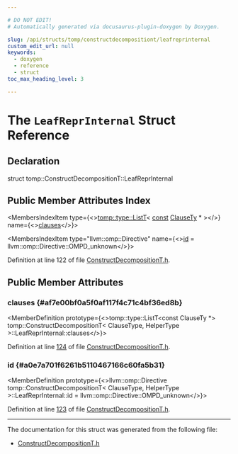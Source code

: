 ```yaml
---

# DO NOT EDIT!
# Automatically generated via docusaurus-plugin-doxygen by Doxygen.

slug: /api/structs/tomp/constructdecompositiont/leafreprinternal
custom_edit_url: null
keywords:
  - doxygen
  - reference
  - struct
toc_max_heading_level: 3

---
```





# The `LeafReprInternal` Struct Reference

<DoxygenPage pluginConfig={pluginConfig}>



## Declaration

<CodeBlock>struct tomp::ConstructDecompositionT::LeafReprInternal</CodeBlock>

## Public Member Attributes Index

<MembersIndex>

<MembersIndexItem
  type={<><a href="/docs/api/namespaces/tomp/type/#aa0ac39f4f7f270bb936194fa7a951fd1">tomp::type::ListT</a>&lt; <a href="/docs/api/files/lib/lib/target/lib/target/aarch64/aarch64promoteconstant-cpp/#a90f8350fecae261c25be85d38b451bff">const</a> <a href="/docs/api/structs/tomp/constructdecompositiont/#a7ec5d727743448a998c6c8e6a337ee9a">ClauseTy</a> &#42; &gt;</>}
  name={<><a href="#af7e00bf0a5f0af117f4c71c4bf36ed8b">clauses</a></>}>
</MembersIndexItem>

<MembersIndexItem
  type="llvm::omp::Directive"
  name={<><a href="#a0e7a701f6261b5110467166c60fa5b31">id</a> = llvm::omp::Directive::OMPD&#95;unknown</>}>
</MembersIndexItem>

</MembersIndex>


Definition at line 122 of file <a href="/docs/api/files/include/include/llvm/include/llvm/frontend/include/llvm/frontend/openmp/constructdecompositiont-h">ConstructDecompositionT.h</a>.

<SectionDefinition>

## Public Member Attributes

### clauses {#af7e00bf0a5f0af117f4c71c4bf36ed8b}

<MemberDefinition
  prototype={<>tomp::type::ListT&lt;const ClauseTy &#42;&gt; tomp::ConstructDecompositionT&lt; ClauseType, HelperType &gt;::LeafReprInternal::clauses</>}>

Definition at line <a href="/docs/api/files/include/include/llvm/include/llvm/frontend/include/llvm/frontend/openmp/constructdecompositiont-h/#l00124">124</a> of file <a href="/docs/api/files/include/include/llvm/include/llvm/frontend/include/llvm/frontend/openmp/constructdecompositiont-h">ConstructDecompositionT.h</a>.
</MemberDefinition>

### id {#a0e7a701f6261b5110467166c60fa5b31}

<MemberDefinition
  prototype={<>llvm::omp::Directive tomp::ConstructDecompositionT&lt; ClauseType, HelperType &gt;::LeafReprInternal::id = llvm::omp::Directive::OMPD&#95;unknown</>}>

Definition at line <a href="/docs/api/files/include/include/llvm/include/llvm/frontend/include/llvm/frontend/openmp/constructdecompositiont-h/#l00123">123</a> of file <a href="/docs/api/files/include/include/llvm/include/llvm/frontend/include/llvm/frontend/openmp/constructdecompositiont-h">ConstructDecompositionT.h</a>.
</MemberDefinition>

</SectionDefinition>

<hr/>

The documentation for this struct was generated from the following file:

<ul>
<li><a href="/docs/api/files/include/include/llvm/include/llvm/frontend/include/llvm/frontend/openmp/constructdecompositiont-h">ConstructDecompositionT.h</a></li>
</ul>

</DoxygenPage>
